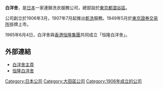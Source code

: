 {{Unreferenced|time=2021-05-27T01:53:10+00:00}}
{{Infobox Company 
|company_name=株式會社白洋舎
|company_name_en={{lang|en|Hakuyosha Co., Ltd.}}
|company_logo=
|company_type=股份公司
|company_slogan=
|market_information={{tyo|9731}}
|abbreviated_name=
|foundation=1906年
|location=東京都澀谷區神山町4番14號
|zip_code=150-0047
|area_served=
|telephone_no=
|key_people=
|industry=[[服務業|服務業]]
|products=
|services=洗衣
|capital=24億1,000萬[[日圓|日圓]]
|revenue=371億日圓
|operating_income=
|profit=
|total_asset=61億日圓
|net_asset=256億日圓
|market_value=
|num_employees=1,623人
|P/E ratio=
|earnings per share=
|Net asset value=
|accounting_period=12月31日
|parent=
|major_shareholder=
|divisions=
|subsid=
|homepage=http://www.hakuyosha.co.jp
|footnotes=
|width=
}}
'''白洋舍'''，是[[日本|日本]]一家連鎖洗衣服務公司，總部設於[[東京都|東京都]][[澀谷區|澀谷區]]。

公司創立於1906年3月，1907年7月起推出[[乾洗|乾洗]]服務。1949年5月於[[東京證券交易所|東京證券交易所]]掛牌上市。

1965年6月4日，白洋舍與[[香港|香港]][[恒隆集團|恒隆集團]]共同成立「恒隆白洋舍」。

==外部連結==
*[http://www.hakuyosha.co.jp 白洋舍主頁] {{Wayback|url=http://www.hakuyosha.co.jp/ |date=20220116183702 }} {{ja}}
*[http://www.cleanliving.com.hk 恒隆白洋舍] {{Wayback|url=http://www.cleanliving.com.hk/ |date=20210502132326 }}

{{normdaten}}
{{DEFAULTSORT:Hakuyosha}}
[[Category:日本公司|Category:日本公司]]
[[Category:大田區公司|Category:大田區公司]]
[[Category:1906年成立的公司|Category:1906年成立的公司]]
{{Japan-company-stub}}